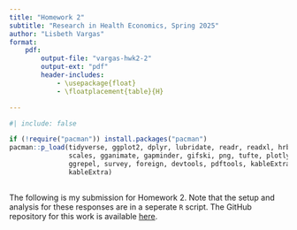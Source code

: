 ```yaml
---
title: "Homework 2"
subtitle: "Research in Health Economics, Spring 2025"
author: "Lisbeth Vargas"
format:
    pdf: 
        output-file: "vargas-hwk2-2"
        output-ext: "pdf"
        header-includes: 
            - \usepackage{float}
            - \floatplacement{table}{H}

---
```


```r
#| include: false

if (!require("pacman")) install.packages("pacman")
pacman::p_load(tidyverse, ggplot2, dplyr, lubridate, readr, readxl, hrbrthemes, fixest,
               scales, gganimate, gapminder, gifski, png, tufte, plotly, OECD,
               ggrepel, survey, foreign, devtools, pdftools, kableExtra, modelsummary,
               kableExtra)
               
```

The following is my submission for Homework 2. Note that the setup and analysis for these responses are in a seperate `R` script. The GitHub repository for this work is available [here](https://github.com/lisvargasg/Homework2.git).